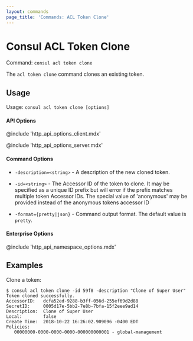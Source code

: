 ```yaml
---
layout: commands
page_title: 'Commands: ACL Token Clone'
---
```


# Consul ACL Token Clone

Command: `consul acl token clone`

The `acl token clone` command clones an existing token.

## Usage

Usage: `consul acl token clone [options]`

#### API Options

@include 'http_api_options_client.mdx'

@include 'http_api_options_server.mdx'

#### Command Options

- `-description=<string>` - A description of the new cloned token.

- `-id=<string>` - The Accessor ID of the token to clone. It may be specified
  as a unique ID prefix but will error if the prefix matches multiple token
  Accessor IDs. The special value of 'anonymous' may be provided instead of
  the anonymous tokens accessor ID

- `-format={pretty|json}` - Command output format. The default value is `pretty`.

#### Enterprise Options

@include 'http_api_namespace_options.mdx'

## Examples

Clone a token:

```shell-session
$ consul acl token clone -id 59f8 -description "Clone of Super User"
Token cloned successfully.
AccessorID:   dcfa52ed-9288-b3ff-056d-255ef69d2d88
SecretID:     0005d17e-5bb2-7e8b-7bfa-15f2eee9ad14
Description:  Clone of Super User
Local:        false
Create Time:  2018-10-22 16:26:02.909096 -0400 EDT
Policies:
   00000000-0000-0000-0000-000000000001 - global-management
```
